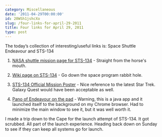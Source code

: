 ```yaml
---
category: Miscellaneous
date: '2011-04-29T00:00:00'
id: 20WSh1jshcXo
slug: /four-links-for-april-29-2011
title: Four links for April 29, 2011
type: post
---
```


The today’s collection of interesting/useful links is: Space Shuttle Endeavour and STS-134

1. [NASA shuttle mission page for STS-134](http://www.nasa.gov/mission_pages/shuttle/shuttlemissions/sts134/index.html) - Straight from the horse's mouth.

2. [Wiki page on STS-134](http://en.wikipedia.org/wiki/STS-134) - Go down the space program rabbit hole.

3. [STS-134 Official Mission Poster](http://en.wikipedia.org/wiki/File:NASA_STS-134_Official_Mission_Poster.jpg) - Nice reference to the latest Star Trek. Galaxy Quest would have been acceptable as well. 

4. [Pano of Endeavour on the pad](http://nasatech.net/STS134Tail110311/) - Warning, this is a java app and it launched itself to the background on my Chrome browser. Had to minimize the main window to see it, but it was well worth it. 

I made a trip down to the Cape for the launch attempt of STS-134. It got scrubbed. All part of the launch experience. Heading back down on Sunday to see if they can keep all systems go for launch.